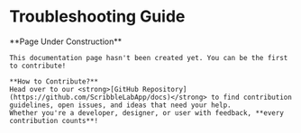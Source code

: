 
# Troubleshooting Guide

<Callout emoji="🚧">
    **Page Under Construction**

    This documentation page hasn't been created yet. You can be the first to contribute!

    **How to Contribute?**
    Head over to our <strong>[GitHub Repository](https://github.com/ScribbleLabApp/docs)</strong> to find contribution guidelines, open issues, and ideas that need your help.
    Whether you're a developer, designer, or user with feedback, **every contribution counts**!

</Callout>
